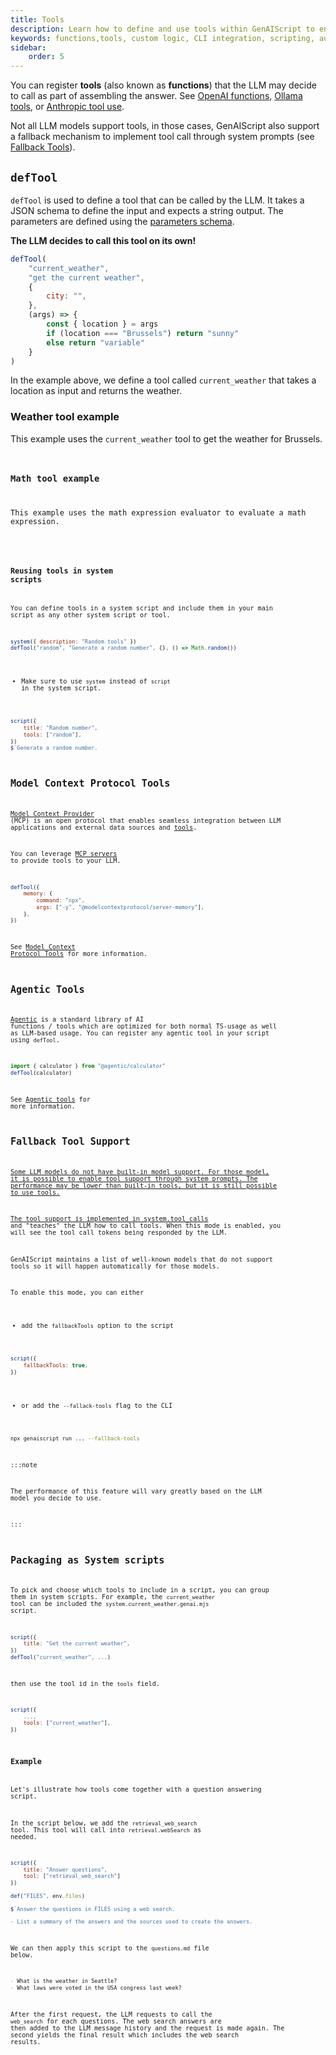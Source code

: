 ```yaml
---
title: Tools
description: Learn how to define and use tools within GenAIScript to enhance answer assembly with custom logic and CLI tools.
keywords: functions,tools, custom logic, CLI integration, scripting, automation
sidebar:
    order: 5
---
```



You can register **tools** (also known as **functions**) that the LLM may decide to call as part of assembling the answer.
See [OpenAI functions](https://platform.openai.com/docs/guides/function-calling), [Ollama tools](https://ollama.com/blog/tool-support),
or [Anthropic tool use](https://docs.anthropic.com/en/docs/build-with-claude/tool-use).

Not all LLM models support tools, in those cases, GenAIScript also support a fallback mechanism to implement tool call through system prompts (see [Fallback Tools](#fallbacktools)).

<YouTube
    id="https://www.youtube.com/watch?v=E2oBlNK69-c"
    posterQuality="high"
/>

## `defTool`

`defTool` is used to define a tool that can be called by the LLM.
It takes a JSON schema to define the input and expects a string output.
The parameters are defined using the [parameters schema](/genaiscript/reference/scripts/parameters).


**The LLM decides to call this tool on its own!**

```javascript
defTool(
    "current_weather",
    "get the current weather",
    {
        city: "",
    },
    (args) => {
        const { location } = args
        if (location === "Brussels") return "sunny"
        else return "variable"
    }
)
```

In the example above, we define a tool called `current_weather`
that takes a location as input and returns the weather.

### Weather tool example

This example uses the `current_weather` tool to get the weather for Brussels.

<Code
    code={weatherScriptSource}
    wrap={true}
    lang="js"
    title="weather.genai.mjs"
/>

### Math tool example

This example uses the math expression evaluator
to evaluate a math expression.

<Code
    code={mathScriptSource}
    wrap={true}
    lang="js"
    title="math-agent.genai.mjs"
/>

### Reusing tools in system scripts

You can define tools in a system script and include them in your main script as any other system script or tool.

```javascript title="system.random.genai.mjs"
system({ description: "Random tools" })
defTool("random", "Generate a random number", {}, () => Math.random())
```

- Make sure to use `system` instead of `script` in the system script.

```javascript title="random-script.genai.mjs" 'tools: ["random"]'
script({
    title: "Random number",
    tools: ["random"],
})
$`Generate a random number.
```

## Model Context Protocol Tools

[Model Context Provider](https://modelcontextprotocol.io/) (MCP) is an open protocol
that enables seamless integration between LLM applications and external data sources and [tools](https://modelcontextprotocol.io/docs/concepts/tools).

You can leverage [MCP servers](https://github.com/modelcontextprotocol/servers) to provide tools to your LLM.

```js
defTool({
    memory: {
        command: "npx",
        args: ["-y", "@modelcontextprotocol/server-memory"],
    },
})
```

See [Model Context Protocol Tools](/genaiscript/reference/scripts/mcp-tools) for more information.

## Agentic Tools

[Agentic](https://agentic.so) is
a standard library of AI functions / tools
which are optimized for both normal TS-usage as well as LLM-based usage.
You can register any agentic tool in your script using `defTool`.

```js
import { calculator } from "@agentic/calculator"
defTool(calculator)
```

See [Agentic tools](/genaiscript/guides/agentic-tools) for more information.

## Fallback Tool Support <a href="" id="fallbacktools" />

Some LLM models do not have built-in model support.
For those model, it is possible to enable tool support through system prompts. The performance may be lower than built-in tools, but it is still possible to use tools.

The tool support is implemented in [system.tool_calls](/genaiscript/reference/scripts/system#systemtool_calls)
and "teaches" the LLM how to call tools. When this mode is enabled, you will see
the tool call tokens being responded by the LLM.

GenAIScript maintains a list of well-known models that do not support
tools so it will happen automatically for those models.

To enable this mode, you can either

- add the `fallbackTools` option to the script

```js "fallbackTools: true"
script({
    fallbackTools: true,
})
```

- or add the `--fallack-tools` flag to the CLI

```sh "--fallback-tools"
npx genaiscript run ... --fallback-tools
```

:::note

The performance of this feature will vary greatly based on the LLM model you decide to use.

:::

## Packaging as System scripts

To pick and choose which tools to include in a script,
you can group them in system scripts. For example,
the `current_weather` tool can be included the `system.current_weather.genai.mjs` script.

```javascript file="system.current_weather.genai.mjs" 'defTool("current_weather", ...)'
script({
    title: "Get the current weather",
})
defTool("current_weather", ...)
```

then use the tool id in the `tools` field.

```js 'tools: ["current_weather"]'
script({
    ...,
    tools: ["current_weather"],
})
```

### Example

Let's illustrate how tools come together with a question answering script.

In the script below, we add the `retrieval_web_search` tool. This tool
will call into `retrieval.webSearch` as needed.

```js file="answers.genai.mjs"
script({
    title: "Answer questions",
    tool: ["retrieval_web_search"]
})

def("FILES", env.files)

$`Answer the questions in FILES using a web search.

- List a summary of the answers and the sources used to create the answers.
```

We can then apply this script to the `questions.md` file below.

```md file="questions.md"
- What is the weather in Seattle?
- What laws were voted in the USA congress last week?
```

After the first request, the LLM requests to call the `web_search` for each questions.
The web search answers are then added to the LLM message history and the request is made again.
The second yields the final result which includes the web search results.

<BuiltinTools />
